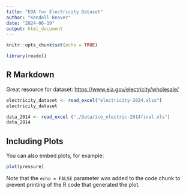 ```yaml
---
title: "EDA for Electricity Dataset"
author: "Kendall Beaver"
date: "2024-06-19"
output: html_document
---
```


```r
knitr::opts_chunk$set(echo = TRUE)

library(readxl)
```

## R Markdown

Great resource for dataset: <https://www.eia.gov/electricity/wholesale/>

```r
electricity_dataset <- read_excel("electricity-2024.xlsx")
electricity_dataset
```

```r
data_2014 <- read_excel ("./Data/ice_electric-2014final.xls")
data_2014
```

## Including Plots

You can also embed plots, for example:

```r
plot(pressure)
```

Note that the `echo = FALSE` parameter was added to the code chunk to prevent printing of the R code that generated the plot.
